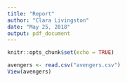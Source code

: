 ```yaml
---
title: "Report"
author: "Clara Livingston"
date: "May 25, 2018"
output: pdf_document
---
```


```r
knitr::opts_chunk$set(echo = TRUE)

avengers <- read.csv("avengers.csv")
View(avengers)
```
